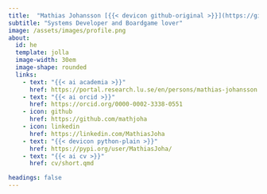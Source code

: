 ```yaml
---
title:  "Mathias Johansson [{{< devicon github-original >}}](https://github.com/mathjoha)"
subtitle: "Systems Developer and Boardgame lover"
image: /assets/images/profile.png
about:
  id: he
  template: jolla
  image-width: 30em
  image-shape: rounded
  links:
    - text: "{{< ai academia >}}"
      href: https://portal.research.lu.se/en/persons/mathias-johansson
    - text: "{{< ai orcid >}}"
      href: https://orcid.org/0000-0002-3338-0551
    - icon: github
      href: https://github.com/mathjoha
    - icon: linkedin
      href: https://linkedin.com/MathiasJoha
    - text: "{{< devicon python-plain >}}"
      href: https://pypi.org/user/MathiasJoha/
    - text: "{{< ai cv >}}"
      href: cv/short.qmd

headings: false
---
```



:::{#he}


:::
